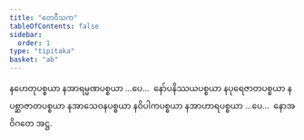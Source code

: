 ```yaml
---
title: "တေဝီသက"
tableOfContents: false
sidebar:
  order: 1
type: "tipitaka"
basket: "ab"
---
```



<DynamicBreadcrumb />

<Paragraph number="2018">
နဟေတုပစ္စယာ နအာရမ္မဏပစ္စယာ …ပေ…  နော်ပနိဿယပစ္စယာ နပုရေဇာတပစ္စယာ နပစ္ဆာဇာတပစ္စယာ နအာသေဝနပစ္စယာ နဝိပါကပစ္စယာ နအာဟာရပစ္စယာ …ပေ…  နောအဝိဂတေ အဋ္ဌ.
</Paragraph>